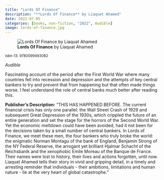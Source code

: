 ```yaml
---
title: "Lords Of Finance"
description: "**Lords Of Finance** by Liaquat Ahamed"
date: 2022-07-05
categories: [books, non-fiction, "2022", Audible]
image: lords-of-finance.jpg
---
```

![**Lords Of Finance** by Liaquat Ahamed](lords-of-finance.jpg){fig-align="left"}

<sup>isbn-13: 9780099493082</sup>

*Audible*

Fascinating account of the period after the First World War where many countries fell into recession and depression and the attempts of key central bankers to try and prevent that from happening but that often made things worse. I feel understand the role of central banks much better after reading this.

**Publisher's Description:**
"THIS HAS HAPPENED BEFORE. The current financial crisis has only one
parallel: the Wall Street Crash of 1929 and subsequent Great Depression of
the 1930s, which crippled the future of an entire generation and set the
stage for the horrors of the Second World War. Yet the economic meltdown
could have been avoided, had it not been for the decisions taken by a small
number of central bankers. In Lords of Finance, we meet these men, the four
bankers who truly broke the world: the enigmatic Norman Montagu of the bank
of England, Benjamin Strong of the NY Federal Reserve, the arrogant yet
brilliant Hjalmar Schacht of the Reichsbanlk and the xenophobic Emile
Moreau of the Banque de France. Their names were lost to history, their
lives and actions forgotten, until now. Liaquat Ahamed tells their story in
vivid and gripping detail, in a timely and arresting reminder that
individuals - their ambitions, limitations and human nature - lie at the
very heart of global catastrophe."